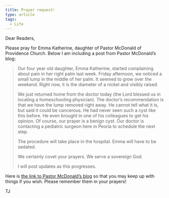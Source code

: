 ```yaml
---
title: Prayer request!
type: article
tags:
  - Life
---
```


Dear Readers,

Please pray for Emma Katherine, daughter of Pastor McDonald of Providence Church. Below I am including a post from Pastor McDonald’s blog:

> Our four year old daughter, Emma Katherine, started complaining about pain in her right palm last week. Friday afternoon, we noticed a small lump in the middle of her palm. It seemed to grow over the weekend. Right now, it is the diameter of a nickel and visibly raised.
> 
> We just returned home from the doctor today (the Lord blessed us in locating a homeschooling physician). The doctor’s recommendation is that we have the lump removed right away. He cannot tell what it is, but said it could be cancerous. He had never seen such a cyst like this before. He even brought in one of his colleagues to get his opinion. Of course, our prayer is a benign cyst. Our doctor is contacting a pediatric surgeon here in Peoria to schedule the next step.
> 
> The procedure will take place in the hospital. Emma will have to be sedated.
> 
> We certainly covet your prayers. We serve a sovereign God.
> 
> I will post updates as this progresses.

Here is [the link to Pastor McDonald’s blog](http://www.homeschooltoday.com/blog/jm/) so that you may keep up with things if you wish. Please remember them in your prayers!

TJ
